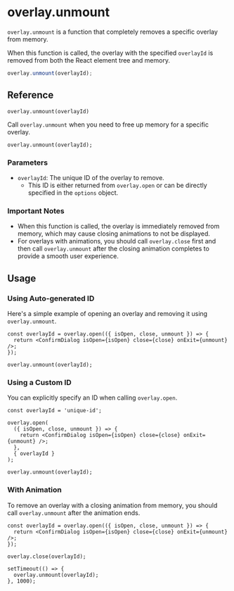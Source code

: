 # overlay.unmount

`overlay.unmount` is a function that completely removes a specific overlay from memory.

When this function is called, the overlay with the specified `overlayId` is removed from both the React element tree and memory.

```ts
overlay.unmount(overlayId);
```

## Reference

`overlay.unmount(overlayId)`

Call `overlay.unmount` when you need to free up memory for a specific overlay.

```tsx
overlay.unmount(overlayId);
```

### Parameters

- `overlayId`: The unique ID of the overlay to remove.
  - This ID is either returned from `overlay.open` or can be directly specified in the `options` object.

### Important Notes

- When this function is called, the overlay is immediately removed from memory, which may cause closing animations to not be displayed.
- For overlays with animations, you should call `overlay.close` first and then call `overlay.unmount` after the closing animation completes to provide a smooth user experience.

## Usage

### Using Auto-generated ID

Here's a simple example of opening an overlay and removing it using `overlay.unmount`.

```tsx {5}
const overlayId = overlay.open(({ isOpen, close, unmount }) => {
  return <ConfirmDialog isOpen={isOpen} close={close} onExit={unmount} />;
});

overlay.unmount(overlayId);
```

### Using a Custom ID

You can explicitly specify an ID when calling `overlay.open`.

```tsx {10}
const overlayId = 'unique-id';

overlay.open(
  ({ isOpen, close, unmount }) => {
    return <ConfirmDialog isOpen={isOpen} close={close} onExit={unmount} />;
  },
  { overlayId }
);

overlay.unmount(overlayId);
```

### With Animation

To remove an overlay with a closing animation from memory, you should call `overlay.unmount` after the animation ends.

```tsx {7-9}
const overlayId = overlay.open(({ isOpen, close, unmount }) => {
  return <ConfirmDialog isOpen={isOpen} close={close} onExit={unmount} />;
});

overlay.close(overlayId);

setTimeout(() => {
  overlay.unmount(overlayId);
}, 1000);
```
